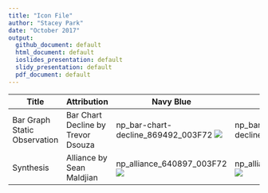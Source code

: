 ```yaml
---
title: "Icon File"
author: "Stacey Park"
date: "October 2017"
output: 
  github_document: default
  html_document: default
  ioslides_presentation: default
  slidy_presentation: default
  pdf_document: default
---
```


Title | Attribution | Navy Blue | Light Blue | Dark Red | Light Red
---|---|---|---|---|---
Bar Graph Static Observation | Bar Chart Decline by Trevor Dsouza | np_bar-chart-decline_869492_003F72 <img src = "https://cdn.rawgit.com/lzim/teampsd/hexagon_icons/np_bar-chart-decline_869492_003F72.svg"> | np_bar-chart-decline_869492_0083BE <img src = "https://cdn.rawgit.com/lzim/teampsd/hexagon_icons/np_bar-chart-decline_869492_0083BE.svg"> | np_bar-chart-decline_869492_772432 <img src = "https://cdn.rawgit.com/lzim/teampsd/hexagon_icons/np_bar-chart-decline_869492_772432.svg"> | np_bar-chart-decline_869492_C4262E <img src = "https://cdn.rawgit.com/lzim/teampsd/hexagon_icons/np_bar-chart-decline_869492_C4262E.svg">
Synthesis | Alliance by Sean Maldjian | np_alliance_640897_003F72  <img src = "https://cdn.rawgit.com/lzim/teampsd/hexagon_icons/np_alliance_640897_003F72.svg"> | np_alliance_640897_0083BE  <img src = "https://cdn.rawgit.com/lzim/teampsd/hexagon_icons/np_alliance_640897_0083BE.svg"> | np_alliance_640897_772432  <img src = "https://cdn.rawgit.com/lzim/teampsd/hexagon_icons/np_alliance_640897_772432.svg"> | np_alliance_640897_C4262E  <img src = "https://cdn.rawgit.com/lzim/teampsd/hexagon_icons/np_alliance_640897_C4262E.svg">

